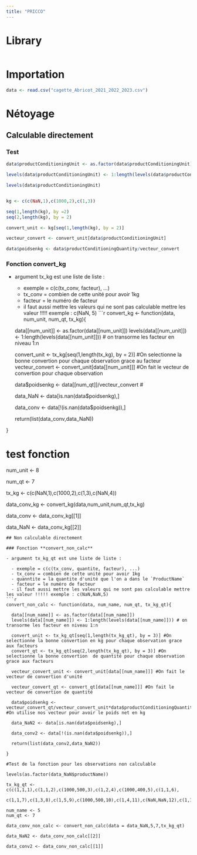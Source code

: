 ```yaml
---
title: "PRICCO"
---
```

# Library
```r

```
# Importation
```r
data <- read.csv("cagette_Abricot_2021_2022_2023.csv")
```
# Nétoyage

## Calculable directement
### Test 
```r
data$productConditioningUnit <- as.factor(data$productConditioningUnit)

levels(data$productConditioningUnit) <- 1:length(levels(data$productConditioningUnit))

levels(data$productConditioningUnit)


kg <- c(c(NaN,1),c(1000,2),c(1,3))

seq(1,length(kg), by =2)
seq(2,length(kg), by = 2)

convert_unit <- kg[seq(1,length(kg), by = 2)]

vecteur_convert <- convert_unit[data$productConditioningUnit]

data$poidsenkg <- data$productConditioningQuantity/vecteur_convert

```
### Fonction **convert_kg**

- argument tx_kg est une liste de liste :

  - exemple = c(c(tx_conv, facteur), ...) 
  - tx_conv = combien de cette unité pour avoir 1kg
  - facteur = le numéro de facteur
  - il faut aussi mettre les valeurs qui ne sont pas calculable mettre les valeur !!!!! exemple : c(NaN, 5)
```r
convert_kg <- function(data, num_unit, num_qt, tx_kg){
  
  data[[num_unit]] <- as.factor(data[[num_unit]])
  levels(data[[num_unit]]) <- 1:length(levels(data[[num_unit]])) # on transorme les facteur en niveau 1:n
  
  convert_unit <- tx_kg[seq(1,length(tx_kg), by = 2)] #On selectionne la bonne convertion pour chaque observation grace au facteur
  vecteur_convert <- convert_unit[data[[num_unit]]]   #On fait le vecteur de convertion pour chaque observation
  
  data$poidsenkg <- data[[num_qt]]/vecteur_convert #
  
  data_NaN <- data[is.nan(data$poidsenkg),] 
  
  data_conv <- data[!(is.nan(data$poidsenkg)),]
  
  return(list(data_conv,data_NaN))

}

# test fonction 

num_unit <- 8

num_qt <- 7

tx_kg <- c(c(NaN,1),c(1000,2),c(1,3),c(NaN,4))

data_conv_kg <- convert_kg(data,num_unit,num_qt,tx_kg)

data_conv <- data_conv_kg[[1]]

data_NaN <- data_conv_kg[[2]]



```
## Non calculable directement

### Fonction **convert_non_calc**

- argument tx_kg_qt est une liste de liste :

  - exemple = c(c(tx_conv, quantite, facteur), ...) 
  - tx_conv = combien de cette unité pour avoir 1kg
  - quanntite = la quantite d'unité que l'on a dans le `ProductName`
  - facteur = le numéro de facteur
  - il faut aussi mettre les valeurs qui ne sont pas calculable mettre les valeur !!!!! exemple : c(NaN,NaN,5)
```r

convert_non_calc <- function(data, num_name, num_qt, tx_kg_qt){
  
  data[[num_name]] <- as.factor(data[[num_name]])
  levels(data[[num_name]]) <- 1:length(levels(data[[num_name]])) # on transorme les facteur en niveau 1:n
  
  convert_unit <- tx_kg_qt[seq(1,length(tx_kg_qt), by = 3)] #On selectionne la bonne convertion en kg pour chaque observation grace aux facteurs
  convert_qt <- tx_kg_qt[seq(2,length(tx_kg_qt), by = 3)] #On selectionne la bonne convertion  de quantité pour chaque observation grace aux facteurs
  
  vecteur_convert_unit <- convert_unit[data[[num_name]]] #On fait le vecteur de convertion d'unité 
  
  vecteur_convert_qt <- convert_qt[data[[num_name]]] #On fait le vecteur de convertion de quantité
  
  data$poidsenkg <- vecteur_convert_qt/vecteur_convert_unit*data$productConditioningQuantity #On utilise nos vecteur pour avoir le poids net en kg
  
  data_NaN2 <- data[is.nan(data$poidsenkg),] 
  
  data_conv2 <- data[!(is.nan(data$poidsenkg)),]
  
  return(list(data_conv2,data_NaN2))

}

#Test de la fonction pour les observations non calculable

levels(as.factor(data_NaN$productName))

tx_kg_qt <- c(c(1,1,1),c(1,1,2),c(1000,500,3),c(1,2,4),c(1000,400,5),c(1,1,6),
              c(1,1,7),c(1,3,8),c(1,5,9),c(1000,500,10),c(1,4,11),c(NaN,NaN,12),c(1,1,13),c(1,5,14))

num_name <- 5
num_qt <- 7

data_conv_non_calc <- convert_non_calc(data = data_NaN,5,7,tx_kg_qt)

data_NaN2 <- data_conv_non_calc[[2]]

data_conv2 <- data_conv_non_calc[[1]]

```







